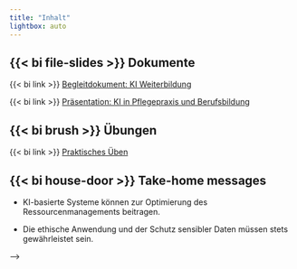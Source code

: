 ```yaml
---
title: "Inhalt"
lightbox: auto
---
```

<!-- In this workshop, we will investigate how Large Language Models (LLMs) are trained, how they produce text, and what they are capable of. We will also discuss similarities and differences between LLMs and human thought processes. As LLMs become increasingly human-like in their performance, it is important to develop effective ways to describe their behaviour. We will discuss high-level concepts that allow us think about LLMs without falling into the trap of anthropomorphism. -->
<!-- TODO: fix schedule -->

<!-- ## {{< bi book >}} Contents -->


<!-- - How can I use LLMs in educational settings? -->

## {{< bi file-slides >}} Dokumente

{{< bi link >}} [Begleitdokument: KI Weiterbildung](../assets/begleitdokument-KI-weiterbildung.pdf)

{{< bi link >}} [Präsentation: KI in Pflegepraxis und Berufsbildung](../assets/2024-09-09_Künstliche-Intelligenz-Pflegepraxis-Berufsbildung.pdf)


## {{< bi brush >}} Übungen

{{< bi link >}} [Praktisches Üben](../assets/uebungen.pdf)


## {{< bi house-door >}} Take-home messages

- KI-basierte Systeme können zur Optimierung des Ressourcenmanagements beitragen.

- Die ethische Anwendung und der Schutz sensibler Daten müssen stets gewährleistet sein.



<!-- ## {{< bi bullseye >}} Learning outcomes
:::{.callout-tip}
## After this workshop, you will be able to:

1) Explain what large language models and conversational agents, such as ChatGPT, can be used for, and what they shouldn't be used for.
2) Create effective prompts for LLMs.
<!-- 3) Design your own LLM-based educational activities.
4) Critically evaluate LLM-based educational activities. -->
<!-- ::: --> -->

<!-- ## ⏱️ Schedule

![](../assets/schedule.svg){width=100%} -->


<!-- ## {{< bi people-fill >}} Instructors

- [**Andrew Ellis**](https://www.bfh.ch/en/about-bfh/people/a3xvoqozosua/), [Virtual Academy](https://virtuelleakademie.ch/) at the [Bern University of Applied Sciences](https://www.bfh.ch/):

  Andrew, a data scientist at the [Virtual Academy](https://virtuelleakademie.ch/), explores the convergence of language, thought, and AI. He teaches and researches generative AI's role in education at BFH, focusing on human interactions with large language models and the impact of AI learning tools on educational outcomes. Andrew holds a PhD in cognitive psychology from the University of Bern, where he studied mental imagery and perception.

- [**Kaspar Kaufmann**](https://www.bfh.ch/de/ueber-die-bfh/personen/wzzprvvtyrw6/), [Virtual Academy](https://virtuelleakademie.ch/) at the [Bern University of Applied Sciences](https://www.bfh.ch/):

  As a researcher at the [Virtual Academy](https://virtuelleakademie.ch/), Kaspar aims to promote digital competencies among teachers and learners at BFH. He is passionate about fostering a community of confident, critical and responsible users of digital technologies for education, work and civic participation. -->
